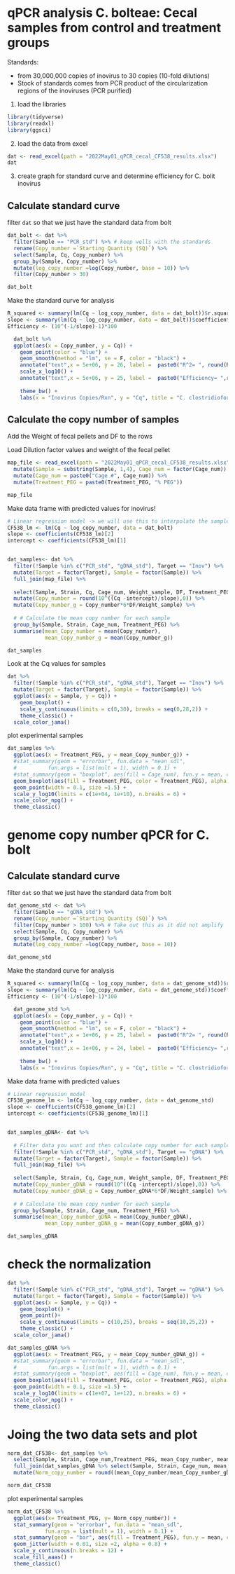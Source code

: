 # qPCR analysis C. bolteae: Cecal samples from control and treatment groups
Standards:

- from 30,000,000 copies of inovirus to 30 copies (10-fold dilutions)
- Stock of standards comes from PCR product of the circularization regions of the inoviruses (PCR purified)

1. load the libraries
```{r}
library(tidyverse)
library(readxl)
library(ggsci)
```


2. load the data from excel
```{r}
dat <- read_excel(path = "2022May01_qPCR_cecal_CF538_results.xlsx")
dat
```
3. create graph for standard curve and determine efficiency for C. bolit inovirus


## Calculate standard curve

filter `dat` so that we just have the standard data from bolt
```{r}
dat_bolt <- dat %>%
  filter(Sample == "PCR_std") %>% # keep wells with the standards
  rename(Copy_number =`Starting Quantity (SQ)`) %>%
  select(Sample, Cq, Copy_number) %>%
  group_by(Sample, Copy_number) %>%
  mutate(log_copy_number =log(Copy_number, base = 10)) %>%
  filter(Copy_number > 30)

dat_bolt

```


Make the standard curve for analysis
```{r}
R_squared <- summary(lm(Cq ~ log_copy_number, data = dat_bolt))$r.squared
slope <- summary(lm(Cq ~ log_copy_number, data = dat_bolt))$coefficient[2]
Efficiency <- (10^(-1/slope)-1)*100

  dat_bolt %>%
  ggplot(aes(x = Copy_number, y = Cq)) +
    geom_point(color = "blue") +
    geom_smooth(method = "lm", se = F, color = "black") + 
    annotate("text",x = 5e+06, y = 26, label =  paste0("R^2= ", round(R_squared, digits = 4))) +
    scale_x_log10() +
    annotate("text",x = 5e+06, y = 25, label =  paste0("Efficiency= ",round(Efficiency, digits = 2), "%"), color = "red") +
  
    theme_bw() +
    labs(x = "Inovirus Copies/Rxn", y = "Cq", title = "C. clostridioforme 538 Inovirus Standard Curve")

```

## Calculate the copy number of samples

Add the Weight of fecal pellets and DF to the rows

Load Dilution factor values and weight of the fecal pellet
```{r}
map_file <- read_excel(path = "2022May01_qPCR_cecal_CF538_results.xlsx", sheet = "Sheet1") %>%
  mutate(Sample = substring(Sample, 1,4), Cage_num = factor(Cage_num)) %>%
  mutate(Cage_num = paste0("Cage #", Cage_num)) %>%
  mutate(Treatment_PEG = paste0(Treatment_PEG, "% PEG"))

map_file
```

Make data frame with predicted values for inovirus!
```{r}
# Linear regression model -> we will use this to interpolate the samples' Cq values
CF538_lm <- lm(Cq ~ log_copy_number, data = dat_bolt)
slope <- coefficients(CF538_lm)[2]
intercept <- coefficients(CF538_lm)[1]


dat_samples<- dat %>%
  filter(!Sample %in% c("PCR_std", "gDNA_std"), Target == "Inov") %>%
  mutate(Target = factor(Target), Sample = factor(Sample)) %>%
  full_join(map_file) %>%
  
  select(Sample, Strain, Cq, Cage_num, Weight_sample, DF, Treatment_PEG) %>%
  mutate(Copy_number = round(10^((Cq -intercept)/slope),0)) %>%
  mutate(Copy_number_g = Copy_number*6*DF/Weight_sample) %>%
  
  # # Calculate the mean copy number for each sample
  group_by(Sample, Strain, Cage_num, Treatment_PEG) %>%
  summarise(mean_Copy_number = mean(Copy_number),
            mean_Copy_number_g = mean(Copy_number_g))

dat_samples
```

Look at the Cq values for samples
```{r}
dat %>%
  filter(!Sample %in% c("PCR_std", "gDNA_std"), Target == "Inov") %>%
  mutate(Target = factor(Target), Sample = factor(Sample)) %>%
  ggplot(aes(x = Sample, y = Cq)) +
    geom_boxplot() +
    scale_y_continuous(limits = c(0,30), breaks = seq(0,28,2)) +
    theme_classic() +
  scale_color_jama()
```


plot experimental samples

```{r}

dat_samples %>%
  ggplot(aes(x = Treatment_PEG, y = mean_Copy_number_g)) +
  #stat_summary(geom = "errorbar", fun.data = "mean_sdl", 
  #          fun.args = list(mult = 1), width = 0.1) +
  #stat_summary(geom = "boxplot", aes(fill = Cage_num), fun.y = mean, color = "black", width = 0.5) +
  geom_boxplot(aes(fill = Treatment_PEG, color = Treatment_PEG), alpha = 0.3, width = 0.5) +
  geom_point(width = 0.1, size =1.5) +
  scale_y_log10(limits = c(1e+04, 1e+10), n.breaks = 6) +
  scale_color_npg() +
  theme_classic()

```


# genome copy number qPCR for C. bolt

## Calculate standard curve

filter `dat` so that we just have the standard data from bolt
```{r}
dat_genome_std <- dat %>%
  filter(Sample == "gDNA_std") %>%
  rename(Copy_number =`Starting Quantity (SQ)`) %>%
  filter(Copy_number > 100) %>% # Take out this as it did not amplify
  select(Sample, Cq, Copy_number) %>%
  group_by(Sample, Copy_number) %>%
  mutate(log_copy_number =log(Copy_number, base = 10))

dat_genome_std
```


Make the standard curve for analysis
```{r}
R_squared <- summary(lm(Cq ~ log_copy_number, data = dat_genome_std))$r.squared
slope <- summary(lm(Cq ~ log_copy_number, data = dat_genome_std))$coefficient[2]
Efficiency <- (10^(-1/slope)-1)*100

  dat_genome_std %>%
  ggplot(aes(x = Copy_number, y = Cq)) +
    geom_point(color = "blue") +
    geom_smooth(method = "lm", se = F, color = "black") + 
    annotate("text",x = 1e+06, y = 25, label =  paste0("R^2= ", round(R_squared, digits = 4))) +
    scale_x_log10() +
    annotate("text",x = 1e+06, y = 24, label =  paste0("Efficiency= ",round(Efficiency, digits = 2), "%"), color = "red") +
  
    theme_bw() +
    labs(x = "Inovirus Copies/Rxn", y = "Cq", title = "C. clostridioforme 538 gDNA Standard Curve")

```

Make data frame with predicted values
```{r}
# Linear regression model
CF538_genome_lm <- lm(Cq ~ log_copy_number, data = dat_genome_std)
slope <- coefficients(CF538_genome_lm)[2]
intercept <- coefficients(CF538_genome_lm)[1]


dat_samples_gDNA<- dat %>%
  
  # Filter data you want and then calculate copy number for each sample
  filter(!Sample %in% c("PCR_std", "gDNA_std"), Target == "gDNA") %>%
  mutate(Target = factor(Target), Sample = factor(Sample)) %>%
  full_join(map_file) %>%
  
  select(Sample, Strain, Cq, Cage_num, Weight_sample, DF, Treatment_PEG) %>%
  mutate(Copy_number_gDNA = round(10^((Cq -intercept)/slope),0)) %>%
  mutate(Copy_number_gDNA_g = Copy_number_gDNA*6*DF/Weight_sample) %>%
  
  # # Calculate the mean copy number for each sample
  group_by(Sample, Strain, Cage_num, Treatment_PEG) %>%
  summarise(mean_Copy_number_gDNA = mean(Copy_number_gDNA),
            mean_Copy_number_gDNA_g = mean(Copy_number_gDNA_g))

dat_samples_gDNA
```

# check the normalization
```{r}
dat %>%
  filter(!Sample %in% c("PCR_std", "gDNA_std"), Target == "gDNA") %>%
  mutate(Target = factor(Target), Sample = factor(Sample)) %>%
  ggplot(aes(x = Sample, y = Cq)) +
    geom_boxplot() +
    geom_point()+
    scale_y_continuous(limits = c(10,25), breaks = seq(10,25,2)) +
    theme_classic() +
  scale_color_jama()
```

```{r}
dat_samples_gDNA %>%
  ggplot(aes(x = Treatment_PEG, y = mean_Copy_number_gDNA_g)) +
  #stat_summary(geom = "errorbar", fun.data = "mean_sdl", 
  #          fun.args = list(mult = 1), width = 0.1) +
  #stat_summary(geom = "boxplot", aes(fill = Cage_num), fun.y = mean, color = "black", width = 0.5) +
  geom_boxplot(aes(fill = Treatment_PEG, color = Treatment_PEG), alpha = 0.3, width = 0.5) +
  geom_point(width = 0.1, size =1.5) +
  scale_y_log10(limits = c(1e+07, 1e+12), n.breaks = 6) +
  scale_color_npg() +
  theme_classic()
```



# Joing the two data sets and plot

```{r}
norm_dat_CF538<- dat_samples %>%
  select(Sample, Strain, Cage_num,Treatment_PEG, mean_Copy_number, mean_Copy_number_g, Treatment_PEG) %>%
  full_join(dat_samples_gDNA %>% select(Sample, Strain, Cage_num, mean_Copy_number_gDNA, mean_Copy_number_gDNA_g)) %>%
  mutate(Norm_copy_number = round((mean_Copy_number/mean_Copy_number_gDNA)*1000000, 0))

norm_dat_CF538
```

plot experimental samples

```{r}
norm_dat_CF538 %>%
  ggplot(aes(x= Treatment_PEG, y= Norm_copy_number)) +
  stat_summary(geom = "errorbar", fun.data = "mean_sdl", 
            fun.args = list(mult = 1), width = 0.1) +
  stat_summary(geom = "bar", aes(fill = Treatment_PEG), fun.y = mean, color = "black", alpha = 0.5) +
  geom_jitter(width = 0.01, size =2, alpha = 0.8) +
  scale_y_continuous(n.breaks = 12) + 
  scale_fill_aaas() +
  theme_classic()
 
```




